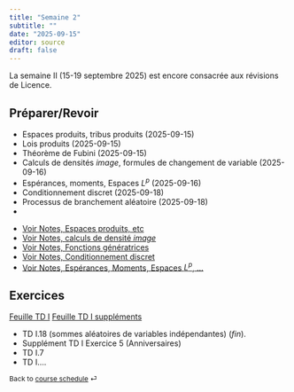 ```yaml
---
title: "Semaine 2"
subtitle: ""
date: "2025-09-15"
editor: source
draft: false
---
```





::: callout-important

La semaine II (15-19 septembre 2025)  est encore consacrée aux révisions de Licence. 

:::

## Préparer/Revoir

::: {}

- Espaces produits, tribus produits (2025-09-15)
- Lois produits  (2025-09-15)
- Théorème de Fubini (2025-09-15)
- Calculs de densités *image*, formules de changement de variable (2025-09-16)
- Espérances, moments, Espaces $L^p$ (2025-09-16)
- Conditionnement discret (2025-09-18)
- Processus de branchement aléatoire (2025-09-18)
- 

:::

::: {}

- [Voir Notes, Espaces produits, etc](https://s-v-b.github.io/MA1AY010-CN/022-product-measures.html)
- [Voir Notes, calculs de densité *image*](https://s-v-b.github.io/MA1AY010-CN/032-acfamilies.html)
- [Voir Notes, Fonctions génératrices](https://s-v-b.github.io/MA1AY010-CN/0225-pgf.html)
- [Voir Notes, Conditionnement discret](https://s-v-b.github.io/MA1AY010-CN/)
- [Voir Notes, Espérances, Moments, Espaces $L^p$, ...](https://s-v-b.github.io/MA1AY010-CN/031-moments.html)


:::


## Exercices

[Feuille TD I](/exercices/td1.html)
[Feuille TD I suppléments](/exercices/td1-supplement.html)


- TD I.18 (sommes aléatoires de variables indépendantes) (*fin*).
- Supplément TD I Exercice 5 (Anniversaires)
- TD I.7
- TD I....



::: {style="font-size: 0.875em;"}
Back to [course schedule](/ "Course schedule") ⏎
:::
